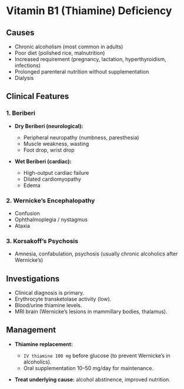 # Vitamin B1 (Thiamine) Deficiency

## Causes

- Chronic alcoholism (most common in adults)
- Poor diet (polished rice, malnutrition)
- Increased requirement (pregnancy, lactation, hyperthyroidism, infections)
- Prolonged parenteral nutrition without supplementation
- Dialysis

## Clinical Features

### 1. **Beriberi**

- **Dry Beriberi (neurological):**

  - Peripheral neuropathy (numbness, paresthesia)
  - Muscle weakness, wasting
  - Foot drop, wrist drop

- **Wet Beriberi (cardiac):**

  - High-output cardiac failure
  - Dilated cardiomyopathy
  - Edema

### 2. **Wernicke’s Encephalopathy**

- Confusion
- Ophthalmoplegia / nystagmus
- Ataxia

### 3. **Korsakoff’s Psychosis**

- Amnesia, confabulation, psychosis (usually chronic alcoholics after Wernicke’s)

## Investigations

- Clinical diagnosis is primary.
- Erythrocyte transketolase activity (low).
- Blood/urine thiamine levels.
- MRI brain (Wernicke’s lesions in mammillary bodies, thalamus).

## Management

- **Thiamine replacement:**

  - `IV thiamine 100 mg` before glucose (to prevent Wernicke’s in alcoholics).
  - Oral supplementation 10–50 mg/day for maintenance.

- **Treat underlying cause:** alcohol abstinence, improved nutrition.
